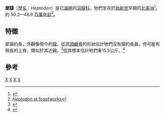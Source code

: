 {{Automatic Taxobox
| taxon = Heptodon
| authority = [[愛德華·德林克·科普|Cope]], 1882
| fossil_range = 早[[始新世|始新世]]
| image = Heptodon posticus.jpg
| subdivision_ranks = [[種|種]]
| subdivision =
* {{extinct}}''H. calciculus'' <small>Cope 1880</small>
* {{extinct}}''H. minimus'' <small>Qi 1987</small>
* {{extinct}}''H. niushanensis'' <small>Chow & Li 1965</small>
* {{extinct}}''H. posticus'' <small>Cope 1882</small>
}}
'''犀貘'''（[[學名|學名]]：''Heptodon''）是已[[滅絕|滅絕]]的[[沼貘科|沼貘科]]。牠們生存於[[始新世|始新世]]早期的[[北美洲|北美洲]]<ref>{{Cite web |url=http://paleodb.org/cgi-bin/bridge.pl?action=checkTaxonInfo&taxon_no=43095&is_real_user=1 |title=PaleoBiology Database |access-date=2010-02-08 |archive-date=2012-10-13 |archive-url=https://web.archive.org/web/20121013100433/http://paleodb.org/cgi-bin/bridge.pl?action=checkTaxonInfo&taxon_no=43095&is_real_user=1 |dead-url=no }}</ref>，約 50.3—48.6 [[百萬年前|百萬年前]]<ref>[http://fossilworks.org/bridge.pl?action=taxonInfo&taxon_no=43095 ''Heptodon'' at fossilworks]</ref>。

==特徵==
犀貘約長{{convert|1|m|ft}}，外觀像現今的[[貘|貘]]。從其[[頭顱骨|頭顱骨]]的形狀估計牠們沒有貘的長鼻，但可能有稍長的上唇，類似於其近親{{link-en|沼貘|Helaletes}}。<ref name=EoDP>{{cite book en|editor=Palmer, D.|year=1999 |title= The Marshall Illustrated Encyclopedia of Dinosaurs and Prehistoric Animals|publisher= Marshall Editions|location=London|page=261|id=ISBN 1-84028-152-9}}</ref>從其標本估計牠們重15.5公斤。<ref>{{Cite journal en|author=M. Mendoza, C. M. Janis, and P. Palmqvist|year=2006|title=Estimating the body mass of extinct ungulates: a study on the use of multiple regression|journal=Journal of Zoology|volume=270}}</ref>

==參考==
{{reflist}}

{{Taxonbar|from=Q2669763}}

[[Category:沼貘科|X]]
[[Category:始新世哺乳類|X]]
[[Category:北美洲史前哺乳動物|X]]
[[Category:_1882年描述的分类群|X]]
{{animal-stub}}